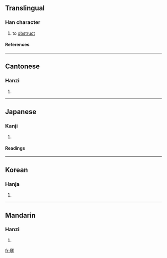 ==Translingual==
===Han character===
{{Han char|rn=32|rad=土|as=13|sn=16|four=0010<sub>4</sub>|canj=卜女土土 (YVGG)}}
# to [[obstruct]]
====References====
{{Han ref|kx=0240.180|dkj=05524|dj=0480.040|hdz=10493.040|uh=58C5|ud=22725|bh=BEC3|bd=48835}}
----
==Cantonese==
===Hanzi===
{{yue-hanzi|jyut=|y=yung1, yung2}}
# {{defn|Cantonese}}
----
==Japanese==
===Kanji===
{{ja-kanji|grade=|rs=土13}}
# {{defn|Japanese}} 
====Readings====
{{ja-readings|on=[[よう]] (yō)|kun=[[ふさぐ]] (fusagu)}}
----
==Korean==
===Hanja===
{{ko-hanja|hangeul=옹|rv=ong|mr=ong}}
# {{defn|Korean}}
----
==Mandarin==
===Hanzi===
{{cmn-hanzi|pin=[[yōng]] (yong1)|wg=yung<sup>1</sup>}}
# {{defn|Mandarin}}

[[fr:壅]]